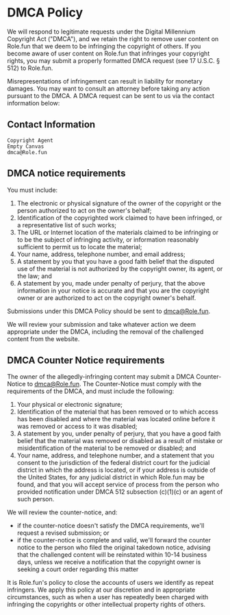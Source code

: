 # DMCA Policy

We will respond to legitimate requests under the Digital Millennium Copyright Act ("DMCA"), and we retain the right to remove user content on Role.fun that we deem to be infringing the copyright of others. If you become aware of user content on Role.fun that infringes your copyright rights, you may submit a properly formatted DMCA request (see 17 U.S.C. § 512) to Role.fun.

Misrepresentations of infringement can result in liability for monetary damages. You may want to consult an attorney before taking any action pursuant to the DMCA. A DMCA request can be sent to us via the contact information below:

## Contact Information

```
Copyright Agent
Empty Canvas
dmca@Role.fun
```

## DMCA notice requirements

You must include:

1. The electronic or physical signature of the owner of the copyright or the person authorized to act on the owner's behalf;
2. Identification of the copyrighted work claimed to have been infringed, or a representative list of such works;
3. The URL or Internet location of the materials claimed to be infringing or to be the subject of infringing activity, or information reasonably sufficient to permit us to locate the material;
4. Your name, address, telephone number, and email address;
5. A statement by you that you have a good faith belief that the disputed use of the material is not authorized by the copyright owner, its agent, or the law; and
6. A statement by you, made under penalty of perjury, that the above information in your notice is accurate and that you are the copyright owner or are authorized to act on the copyright owner's behalf.

Submissions under this DMCA Policy should be sent to dmca@Role.fun.

We will review your submission and take whatever action we deem appropriate under the DMCA, including the removal of the challenged content from the website.

## DMCA Counter Notice requirements

The owner of the allegedly-infringing content may submit a DMCA Counter-Notice to dmca@Role.fun. The Counter-Notice must comply with the requirements of the DMCA, and must include the following:

1. Your physical or electronic signature;
2. Identification of the material that has been removed or to which access has been disabled and where the material was located online before it was removed or access to it was disabled;
3. A statement by you, under penalty of perjury, that you have a good faith belief that the material was removed or disabled as a result of mistake or misidentification of the material to be removed or disabled; and
4. Your name, address, and telephone number, and a statement that you consent to the jurisdiction of the federal district court for the judicial district in which the address is located, or if your address is outside of the United States, for any judicial district in which Role.fun may be found, and that you will accept service of process from the person who provided notification under DMCA 512 subsection (c)(1)(c) or an agent of such person.

We will review the counter-notice, and:

- if the counter-notice doesn't satisfy the DMCA requirements, we'll request a revised submission; or
- if the counter-notice is complete and valid, we'll forward the counter notice to the person who filed the original takedown notice, advising that the challenged content will be reinstated within 10-14 business days, unless we receive a notification that the copyright owner is seeking a court order regarding this matter

It is Role.fun's policy to close the accounts of users we identify as repeat infringers. We apply this policy at our discretion and in appropriate circumstances, such as when a user has repeatedly been charged with infringing the copyrights or other intellectual property rights of others.
